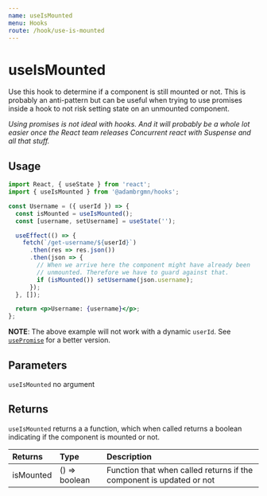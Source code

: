 ```yaml
---
name: useIsMounted
menu: Hooks
route: /hook/use-is-mounted
---
```



# useIsMounted

Use this hook to determine if a component is still mounted or not. This is
probably an anti-pattern but can be useful when trying to use promises inside a
hook to not risk setting state on an unmounted component.

_Using promises is not ideal with hooks. And it will probably be a whole lot
easier once the React team releases Concurrent react with Suspense and all that
stuff._

## Usage

```jsx
import React, { useState } from 'react';
import { useIsMounted } from '@adambrgmn/hooks';

const Username = ({ userId }) => {
  const isMounted = useIsMounted();
  const [username, setUsername] = useState('');

  useEffect(() => {
    fetch(`/get-username/${userId}`)
      .then(res => res.json())
      .then(json => {
        // When we arrive here the component might have already been
        // unmounted. Therefore we have to guard against that.
        if (isMounted()) setUsername(json.username);
      });
  }, []);

  return <p>Username: {username}</p>;
};
```

**NOTE**: The above example will not work with a dynamic `userId`. See
[`usePromise`](/hook/use-promise) for a better version.

<Playground>
  <UseIsMountedExample />
</Playground>

## Parameters

`useIsMounted` no argument

## Returns

`useIsMounted` returns a a function, which when called returns a boolean
indicating if the component is mounted or not.

| Returns   | Type          | Description                                                          |
| :-------- | :------------ | :------------------------------------------------------------------- |
| isMounted | () => boolean | Function that when called returns if the component is updated or not |
